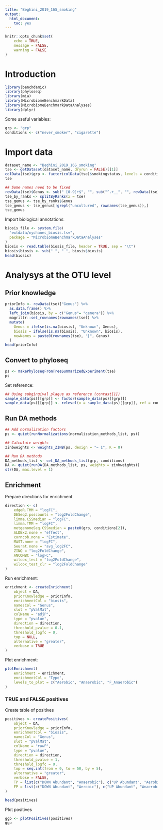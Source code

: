 ```yaml
---
title: "Beghini_2019_16S_smoking"
output:
  html_document:
    toc: yes
---
```


```r
knitr::opts_chunk$set(
    echo = TRUE,
    message = FALSE,
    warning = FALSE
)
```

# Introduction

```r
library(benchdamic)
library(phyloseq)
library(mia)
library(MicrobiomeBenchmarkData)
library(MicrobiomeBenchmarkDataAnalyses)
library(dplyr)
```

Some useful variables:

```r
grp <- "grp"
conditions <- c("never_smoker", "cigarette")
```

# Import data

```r
dataset_name <- "Beghini_2019_16S_smoking"
tse <- getDataset(dataset_name, dryrun = FALSE)[[1]]
colData(tse)$grp <- factor(colData(tse)$smokingstatus, levels = conditions)
tse
```

```r
## Some names need to be fixed
rowData(tse)$Genus <- sub(" [0-9]+$", "", sub("^.+__", "", rowData(tse)$Genus))
tse_by_ranks <- splitByRanks(x = tse)
tse_genus <- tse_by_ranks$Genus
tse_genus <- tse_genus[!grepl("uncultured", rownames(tse_genus)),]
tse_genus
```

Import biological annotations:

```r
biosis_file <- system.file(
  "extdata/nychanes_biosis.tsv", 
  package = "MicrobiomeBenchmarkDataAnalyses"
)
biosis <- read.table(biosis_file, header = TRUE, sep = "\t")
biosis$biosis <- sub(" ", "_", biosis$biosis)
head(biosis)
```

# Analysys at the OTU level

## Prior knowledge

```r
priorInfo <- rowData(tse)["Genus"] %>% 
  as.data.frame() %>% 
  left_join(biosis, by = c("Genus"= "genera")) %>% 
  magrittr::set_rownames(rownames(tse)) %>% 
  mutate(
    Genus = ifelse(is.na(biosis), "Unknown", Genus),
    biosis = ifelse(is.na(biosis), "Unknown", biosis),
    newNames = paste0(rownames(tse), "|", Genus)
  )
head(priorInfo)
```

## Convert to phyloseq

```r
ps <- makePhyloseqFromTreeSummarizedExperiment(tse)
ps
```

Set reference:

```r
## Using subgingival plaque as reference (contast[1])
sample_data(ps)[[grp]] <- factor(sample_data(ps)[[grp]])
sample_data(ps)[[grp]] <- relevel(x = sample_data(ps)[[grp]], ref = conditions[1])
```

## Run DA methods

```r
## Add normalization factors
ps <- quiet(runNormalizations(normalization_methods_list, ps))

## Calculate weights
zinbweights <- weights_ZINB(ps, design = "~ 1", K = 0)

## Run DA methods
DA_methods_list <- set_DA_methods_list(grp, conditions)
DA <- quiet(runDA(DA_methods_list, ps, weights = zinbweights))
str(DA, max.level = 1)
```

## Enrichment

Prepare directions for enrichment

```r
direction <- c(
    edgeR.TMM = "logFC", 
    DESeq2.poscounts = "log2FoldChange",
    limma.CSSmedian = "logFC",
    limma.TMM = "logFC",
    metgenomeSeq.CSSmedian = paste0(grp, conditions[2]),
    ALDEx2.none = "effect",
    corncob.none = "Estimate",
    MAST.none = "logFC",
    Seurat.none = "avg_log2FC",
    ZINQ = "log2FoldChange",
    ANCOMBC = "logFC",
    wilcox_test = "log2FoldChange",
    wilcox_test_clr = "log2FoldChange"
)
```

Run enrichment: 

```r
enrichment <- createEnrichment(
    object = DA,
    priorKnowledge = priorInfo,
    enrichmentCol = "biosis",
    namesCol = "Genus",
    slot = "pValMat",
    colName = "adjP",
    type = "pvalue",
    direction = direction,
    threshold_pvalue = 0.1,
    threshold_logfc = 0,
    top = NULL,
    alternative = "greater",
    verbose = TRUE
)
```

Plot enrichment:

```r
plotEnrichment(
    enrichment = enrichment, 
    enrichmentCol = "Type",
    levels_to_plot = c("Aerobic", "Anaerobic", "F_Anaerobic")
)

```

### TRUE and FALSE positives

Create table of positives

```r
positives <- createPositives(
    object = DA, 
    priorKnowledge = priorInfo,
    enrichmentCol = "biosis",
    namesCol = "Genus",
    slot = "pValMat",
    colName = "rawP",
    type = "pvalue",
    direction = direction,
    threshold_pvalue = 1,
    threshold_logfc = 0,
    top = seq.int(from = 0, to = 50, by = 5),
    alternative = "greater",
    verbose = FALSE,
    TP = list(c("DOWN Abundant", "Anaerobic"), c("UP Abundant", "Aerobic")),
    FP = list(c("DOWN Abundant", "Aerobic"), c("UP Abundant", "Anaerobic"))
)

head(positives)
```

Plot positives

```r
ggp <- plotPositives(positives)
ggp
```







